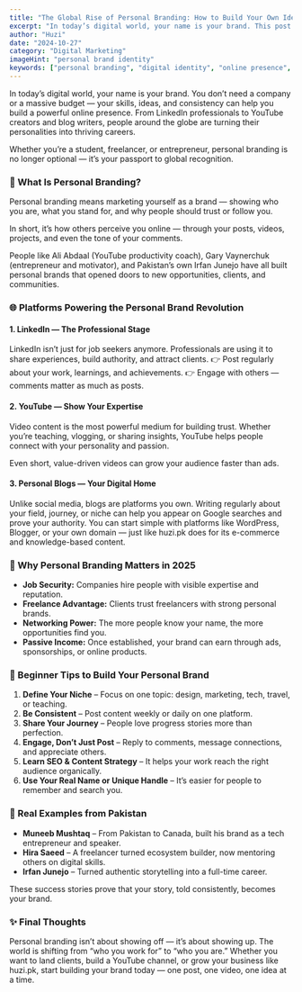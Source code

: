 ```yaml
---
title: "The Global Rise of Personal Branding: How to Build Your Own Identity in 2025"
excerpt: "In today’s digital world, your name is your brand. This post explores why personal branding is essential in 2025 and how you can build your own identity online."
author: "Huzi"
date: "2024-10-27"
category: "Digital Marketing"
imageHint: "personal brand identity"
keywords: ["personal branding", "digital identity", "online presence", "LinkedIn", "YouTube", "blogging", "freelancers", "entrepreneurs", "social media marketing"]
---
```


In today’s digital world, your name is your brand. You don’t need a company or a massive budget — your skills, ideas, and consistency can help you build a powerful online presence. From LinkedIn professionals to YouTube creators and blog writers, people around the globe are turning their personalities into thriving careers.

Whether you’re a student, freelancer, or entrepreneur, personal branding is no longer optional — it’s your passport to global recognition.

### 🚀 What Is Personal Branding?

Personal branding means marketing yourself as a brand — showing who you are, what you stand for, and why people should trust or follow you.

In short, it’s how others perceive you online — through your posts, videos, projects, and even the tone of your comments.

People like Ali Abdaal (YouTube productivity coach), Gary Vaynerchuk (entrepreneur and motivator), and Pakistan’s own Irfan Junejo have all built personal brands that opened doors to new opportunities, clients, and communities.

### 🌐 Platforms Powering the Personal Brand Revolution

#### 1. LinkedIn — The Professional Stage

LinkedIn isn’t just for job seekers anymore. Professionals are using it to share experiences, build authority, and attract clients.
👉 Post regularly about your work, learnings, and achievements.
👉 Engage with others — comments matter as much as posts.

#### 2. YouTube — Show Your Expertise

Video content is the most powerful medium for building trust. Whether you’re teaching, vlogging, or sharing insights, YouTube helps people connect with your personality and passion.

Even short, value-driven videos can grow your audience faster than ads.

#### 3. Personal Blogs — Your Digital Home

Unlike social media, blogs are platforms you own. Writing regularly about your field, journey, or niche can help you appear on Google searches and prove your authority.
You can start simple with platforms like WordPress, Blogger, or your own domain — just like huzi.pk does for its e-commerce and knowledge-based content.

### 💼 Why Personal Branding Matters in 2025

- **Job Security:** Companies hire people with visible expertise and reputation.
- **Freelance Advantage:** Clients trust freelancers with strong personal brands.
- **Networking Power:** The more people know your name, the more opportunities find you.
- **Passive Income:** Once established, your brand can earn through ads, sponsorships, or online products.

### 🧠 Beginner Tips to Build Your Personal Brand

1.  **Define Your Niche** – Focus on one topic: design, marketing, tech, travel, or teaching.
2.  **Be Consistent** – Post content weekly or daily on one platform.
3.  **Share Your Journey** – People love progress stories more than perfection.
4.  **Engage, Don’t Just Post** – Reply to comments, message connections, and appreciate others.
5.  **Learn SEO & Content Strategy** – It helps your work reach the right audience organically.
6.  **Use Your Real Name or Unique Handle** – It’s easier for people to remember and search you.

### 🌟 Real Examples from Pakistan

- **Muneeb Mushtaq** – From Pakistan to Canada, built his brand as a tech entrepreneur and speaker.
- **Hira Saeed** – A freelancer turned ecosystem builder, now mentoring others on digital skills.
- **Irfan Junejo** – Turned authentic storytelling into a full-time career.

These success stories prove that your story, told consistently, becomes your brand.

### ✨ Final Thoughts

Personal branding isn’t about showing off — it’s about showing up.
The world is shifting from “who you work for” to “who you are.”
Whether you want to land clients, build a YouTube channel, or grow your business like huzi.pk, start building your brand today — one post, one video, one idea at a time.
